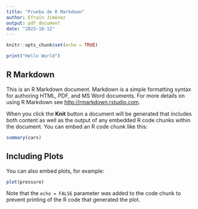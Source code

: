 ```yaml
---
title: "Prueba de R Markdown"
author: Efraín Jiménez
output: pdf_document
date: "2023-10-12"
---
```


```r
knitr::opts_chunk$set(echo = TRUE)
```

```r
print("Hello World")
```

## R Markdown

This is an R Markdown document. Markdown is a simple formatting syntax for authoring HTML, PDF, and MS Word documents. For more details on using R Markdown see <http://rmarkdown.rstudio.com>.

When you click the **Knit** button a document will be generated that includes both content as well as the output of any embedded R code chunks within the document. You can embed an R code chunk like this:

```r
summary(cars)
```

## Including Plots

You can also embed plots, for example:

```r
plot(pressure)
```

Note that the `echo = FALSE` parameter was added to the code chunk to prevent printing of the R code that generated the plot.
